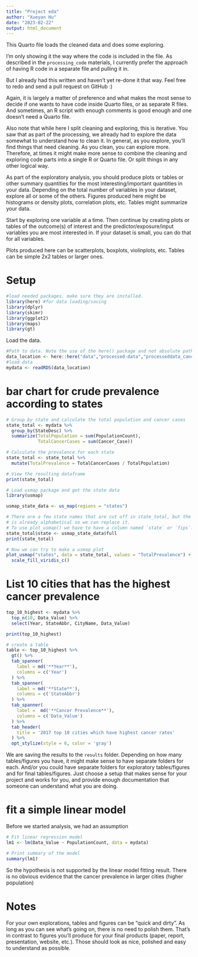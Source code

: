 ```yaml
---
title: "Project eda"
author: "Xueyan Hu"
date: "2023-02-22"
output: html_document
---
```


  
  
This Quarto file loads the cleaned data and does some exploring.

I'm only showing it the way where the code is included in the file. 
As described in the `processing_code` materials, I currently prefer the approach of having R code in a separate file and pulling it in.

But I already had this written and haven't yet re-done it that way. Feel free to redo and send a pull request on GitHub :)

Again, it is largely a matter of preference and what makes the most sense to decide if one wants to have code inside Quarto files, or as separate R files.
And sometimes, an R script with enough comments is good enough and one doesn't need a Quarto file.

Also note that while here I split cleaning and exploring, this is iterative. You saw that as part of the processing, we already had to explore the data somewhat to understand how to clean it. In general, as you explore, you'll find things that need cleaning. As you clean, you can explore more. Therefore, at times it might make more sense to combine the cleaning and exploring code parts into a single R or Quarto file. Or split things in any other logical way.

As part of the exploratory analysis, you should produce plots or tables or other summary quantities for the most interesting/important quantities in your data. Depending on the total number of variables in your dataset, explore all or some of the others. Figures produced here might be histograms or density plots, correlation plots, etc. Tables might summarize your data.

Start by exploring one variable at a time. Then continue by creating plots or tables of the outcome(s) of interest and the predictor/exposure/input variables you are most interested in. If your dataset is small, you can do that for all variables. 

Plots produced here can be scatterplots, boxplots, violinplots, etc. Tables can be simple 2x2 tables or larger ones.

# Setup

```r
#load needed packages. make sure they are installed.
library(here) #for data loading/saving
library(dplyr)
library(skimr)
library(ggplot2)
library(maps)
library(gt)
```


Load the data.

```r
#Path to data. Note the use of the here() package and not absolute paths
data_location <- here::here("data","processed-data","processeddata_cancer.rds")
#load data
mydata <- readRDS(data_location)
```

# bar chart for crude prevalence according to states

```r
# Group by state and calculate the total population and cancer cases
state_total <- mydata %>%
  group_by(StateDesc) %>%
  summarize(TotalPopulation = sum(PopulationCount),
            TotalCancerCases = sum(Cancer_Case))

# Calculate the prevalence for each state
state_total <- state_total %>%
  mutate(TotalPrevalence = TotalCancerCases / TotalPopulation)

# View the resulting dataframe
print(state_total)

# Load usmap package and get the state data
library(usmap)

usmap_state_data <- us_map(regions = "states")

# There are a few state names that are cut off in state_total, but the column
# is already alphabetical so we can replace it.
# To use plot_usmap() we have to have a column named `state` or `fips`.
state_total$state <- usmap_state_data$full
print(state_total)

# Now we can try to make a usmap plot
plot_usmap("states", data = state_total, values = "TotalPrevalence") +
  scale_fill_viridis_c()
```

# List 10 cities that has the highest cancer prevalence

```r
top_10_highest <- mydata %>%
  top_n(10, Data_Value) %>%
  select(Year, StateAbbr, CityName, Data_Value)

print(top_10_highest)

# create a table
table <- top_10_highest %>%
  gt() %>%
  tab_spanner(
    label = md('**Year**'),
    columns = c('Year')
  ) %>%
  tab_spanner(
    label = md('**State**'),
    columns = c('StateAbbr')
  ) %>%
  tab_spanner(
    label =  md('**Cancer Prevalence**'),
    columns = c('Data_Value')
  ) %>%
  tab_header(
    title = '2017 top 10 cities which have highest cancer rates'
  ) %>%
  opt_stylize(style = 6, color = 'gray')
```

We are saving the results to the `results` folder. Depending on how many tables/figures you have, it might make sense to have separate folders for each. And/or you could have separate folders for exploratory tables/figures and for final tables/figures. Just choose a setup that makes sense for your project and works for you, and provide enough documentation that someone can understand what you are doing.

# fit a simple linear model

Before we started analysis, we had an assumption 

```r
# Fit linear regression model
lm1 <- lm(Data_Value ~ PopulationCount, data = mydata)

# Print summary of the model
summary(lm1)
```
So the hypothesis is not supported by the linear model fitting result. There is no obvious evidence that the cancer prevalence in larger cities (higher population) 



# Notes

For your own explorations, tables and figures can be "quick and dirty". As long as you can see what's going on, there is no need to polish them. That's in contrast to figures you'll produce for your final products (paper, report, presentation, website, etc.). Those should look as nice, polished and easy to understand as possible.


